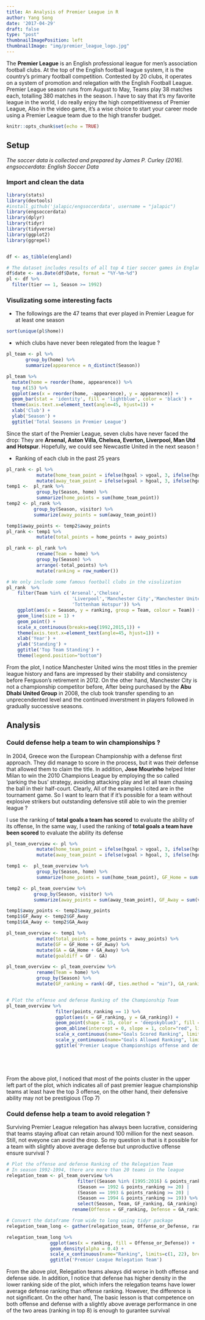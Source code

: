 ```yaml
---
title: An Analysis of Premier League in R
author: Yang Song
date: '2017-04-29'
draft: false
type: "post"
thumbnailImagePosition: left
thumbnailImage: "img/premier_league_logo.jpg"
---
```



The **Premier League** is an English professional league for men's association football clubs. At the top of the English football league system, it is the country's primary football competition. Contested by 20 clubs, it operates on a system of promotion and relegation with the English Football League. Premier League season runs from August to May, Teams play 38 matches each, totalling 380 matches in the season. I have to say that it's my favorite league in the world, I do really enjoy the high competitiveness of Premier League, Also in the video game, it's a wise choice to start your career mode using a Premier League team due to the high transfer budget.



<!--more-->


```r
knitr::opts_chunk$set(echo = TRUE)
```



## Setup

*The soccer data is collected and prepared by James P. Curley (2016). engsoccerdata: English Soccer Data*

### Import and clean the data

```r
library(stats)
library(devtools)
#install_github('jalapic/engsoccerdata', username = "jalapic")
library(engsoccerdata)
library(dplyr)
library(tidyr)
library(tidyverse)
library(ggplot2)
library(ggrepel)


df <- as_tibble(england)

# The dataset includes results of all top 4 tier soccer games in England since 1888, In our analysis, We are only interested in the Premier League which started in 1992.
df$date <- as.Date(df$Date, format = "%Y-%m-%d")
pl <- df %>%
  filter(tier == 1, Season >= 1992)
```


### Visulizating some interesting facts

* The followings are the 47 teams that ever played in Premier League for at least one season

```r
sort(unique(pl$home))
```

* which clubs have never been relegated from the league ?

```r

pl_team <- pl %>%
       group_by(home) %>%
       summarize(appearence = n_distinct(Season))

pl_team %>%
  mutate(home = reorder(home, appearence)) %>%
  top_n(15) %>%
  ggplot(aes(x = reorder(home, -appearence), y = appearence)) +
  geom_bar(stat = 'identity', fill = 'lightblue', color = 'black') +
  theme(axis.text.x=element_text(angle=45, hjust=1)) +
  xlab('Club') +
  ylab('Season') +
  ggtitle('Total Seasons in Premier League')

```

Since the start of the Premier League, seven clubs have never faced the drop: They are **Arsenal, Aston Villa, Chelsea, Everton, Liverpool, Man Utd and Hotspur**. Hopefully, we could see Newcastle United in the next season ! <br />

* Ranking of each club in the past 25 years

```r
pl_rank <- pl %>%
           mutate(home_team_point = ifelse(hgoal > vgoal, 3, ifelse(hgoal == vgoal, 1, 0))) %>%
           mutate(away_team_point = ifelse(vgoal > hgoal, 3, ifelse(hgoal == vgoal, 1, 0)))
temp1 <-  pl_rank %>%
           group_by(Season, home) %>%
           summarize(home_points = sum(home_team_point))
temp2 <- pl_rank %>%
          group_by(Season, visitor) %>%
          summarize(away_points = sum(away_team_point))

temp1$away_points <- temp2$away_points
pl_rank <- temp1 %>%
           mutate(total_points = home_points + away_points)

pl_rank <- pl_rank %>%
           rename(Team = home) %>%
           group_by(Season) %>%
           arrange(-total_points) %>%
           mutate(ranking = row_number())

# We only include some famous football clubs in the visulization
pl_rank  %>%
    filter(Team %in% c('Arsenal','Chelsea',
                        'Liverpool','Manchester City','Manchester United',
                        'Tottenham Hotspur')) %>%
    ggplot(aes(x = Season, y = ranking, group = Team, colour = Team)) +
    geom_line(size = 1) +
    geom_point() +
    scale_x_continuous(breaks=seq(1992,2015,1)) +
    theme(axis.text.x=element_text(angle=45, hjust=1)) +
    xlab('Year') +
    ylab('Standing') +
    ggtitle('Top Team Standing') +
    theme(legend.position="bottom")


```

From the plot, I notice Manchester United wins the most titles in the premier league history and fans are impressed by their stability and consistency before Ferguson's retirement in 2012. On the other hand, Manchester City is not a championship competitor before, After being purchased by the **Abu Dhabi United Group** in 2008, the club took transfer spending to an unprecendented level and the continued inverstment in players followed in gradually successive seasons.<br />






## Analysis

### Could defense help a team to win championships ?

In 2004, Greece won the European Championship with a defense first approach. They did manage to score in the process, but it was their defense that allowed them to claim the title. In addition, **Jose Mourinho** helped Inter Milan to win the 2010 Champions League by employing the so called 'parking the bus' strategy,  avoiding attacking play and let all team chasing the ball in their half-court. Clearly, All of the examples I cited are in the tournament game. So I want to learn that if it's possible for a team without explosive strikers but outstanding defensive still able to win the premier league ?

I use the ranking of **total goals a team has scored** to evaluate the ability of its offense, In the same way, I used the ranking of **total goals a team have been scored** to evaluate the ability its defense

```r
pl_team_overview <- pl %>%
           mutate(home_team_point = ifelse(hgoal > vgoal, 3, ifelse(hgoal == vgoal, 1, 0))) %>%
           mutate(away_team_point = ifelse(vgoal > hgoal, 3, ifelse(hgoal == vgoal, 1, 0)))

temp1 <-  pl_team_overview %>%
           group_by(Season, home) %>%
           summarize(home_points = sum(home_team_point), GF_Home = sum(hgoal), GA_Home = sum(vgoal))

temp2 <- pl_team_overview %>%
          group_by(Season, visitor) %>%
          summarize(away_points = sum(away_team_point), GF_Away = sum(vgoal), GA_Away = sum(hgoal))

temp1$away_points <- temp2$away_points
temp1$GF_Away <- temp2$GF_Away
temp1$GA_Away <- temp2$GA_Away

pl_team_overview <- temp1 %>%
           mutate(total_points = home_points + away_points) %>%
           mutate(GF = GF_Home + GF_Away) %>%
           mutate(GA = GA_Home + GA_Away) %>%
           mutate(goaldiff = GF - GA)

pl_team_overview <- pl_team_overview %>%
           rename(Team = home) %>%
           group_by(Season) %>%
           mutate(GF_ranking = rank(-GF, ties.method = "min"), GA_ranking = rank(GA, ties.method = "min"), points_ranking = order(order(-total_points, -goaldiff)))


# Plot the offense and defense Ranking of the Championship Team
pl_team_overview %>%
                  filter(points_ranking == 1) %>%
                  ggplot(aes(x = GF_ranking, y = GA_ranking)) +
                  geom_point(shape = 15, color = 'deepskyblue3', fill = 'deepskyblue3', size = 15, alpha = 1/3) +
                  geom_abline(intercept = 0, slope = 1, color="red", linetype="dashed") +
                  scale_x_continuous(name="Goals Scored Ranking", limits=c(1, 8), breaks = seq(1,8,1)) +
                  scale_y_continuous(name="Goals Allowed Ranking", limits=c(1, 8), breaks = seq(1,8,1)) +
                  ggtitle('Premier League Championships offense and defense Ranking')






```

From the above plot, I noticed that most of the points cluster in the upper left part of the plot, which indicates all of past premier league championship teams at least have the top 3 offense, on the other hand, their defensive ability may not be prestigious (Top 7)




### Could defense help a team to avoid relegation ?

Surviving Premier League relegation has always been lucrative, considering that teams staying afloat can retain around 100 million for the next season. Still, not eveyone can avoid the drop. So my question is that is it possible for a team with slightly above average defense but unproductive offense ensure survival ?

```r

# Plot the offense and defense Ranking of the Relegation Team
# In season 1992-1994, there are more than 20 teams in the league
relegation_team <- pl_team_overview %>%
                          filter((Season %in% (1995:2016) & points_ranking >= 18) |
                          (Season == 1992 & points_ranking >= 20) |
                          (Season == 1993 & points_ranking >= 20) |
                          (Season == 1994 & points_ranking >= 19)) %>%
                          select(Season, Team, GF_ranking, GA_ranking) %>%
                        rename(Offense = GF_ranking, Defense = GA_ranking)

# Convert the dataframe from wide to long using tidyr package
relegation_team_long <- gather(relegation_team, Offense_or_Defense, ranking, Offense, Defense)

relegation_team_long %>%
                ggplot(aes(x = ranking, fill = Offense_or_Defense)) +
                geom_density(alpha = 0.4) +
                scale_x_continuous(name="Ranking", limits=c(1, 22), breaks = seq(1,20,1)) +
                ggtitle('Premier League Relegation Team')

```


From the above plot, Relegation teams always did worse in both offense and defense side. In addition, I notice that defense has higher density in the lower ranking side of the plot, which infers the relegation teams have lower average defense ranking than offense ranking. However, the difference is not significant. On the other hand, The basic lesson is that competence on both offense and defense with a slightly above average performance in one of the two areas (ranking in top 8) is enough to gurantee survival




